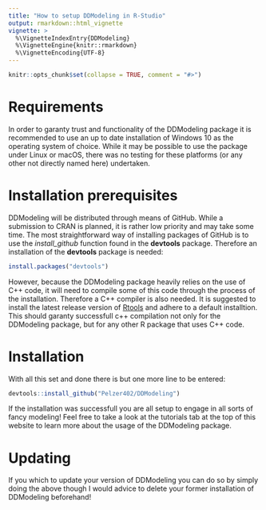 ```yaml
---
title: "How to setup DDModeling in R-Studio"
output: rmarkdown::html_vignette
vignette: >
  %\VignetteIndexEntry{DDModeling}
  %\VignetteEngine{knitr::rmarkdown}
  %\VignetteEncoding{UTF-8}
---
```


```r
knitr::opts_chunk$set(collapse = TRUE, comment = "#>")
```

# Requirements
In order to garanty trust and functionality of the DDModeling package it is recommended to use an up to date installation of Windows 10 as the operating system of choice. While it may be possible to use the package under Linux or macOS, there was no testing for these platforms (or any other not directly named here) undertaken.

# Installation prerequisites
DDModeling will be distributed through means of GitHub. While a submission to CRAN is planned, it is rather low priority and may take some time. The most straightforward way of installing packages of GitHub is to use the _install_github_ function found in the **devtools** package. Therefore an installation of the **devtools** package is needed:

```r
install.packages("devtools")
```

However, because the DDModeling package heavily relies on the use of C++ code, it will need to compile some of this code through the process of the installation. Therefore a C++ compiler is also needed. It is suggested to install the latest release version of [Rtools](https://cran.r-project.org/bin/windows/Rtools/) and adhere to a default installtion. This should garanty successfull c++ compilation not only for the DDModeling package, but for any other R package that uses C++ code.

# Installation
With all this set and done there is but one more line to be entered:

```r
devtools::install_github("Pelzer402/DDModeling")
```

If the installation was successfull you are all setup to engage in all sorts of fancy modeling! Feel free to take a look at the tutorials tab at the top of this website to learn more about the usage of the DDModeling package.

# Updating

If you which to update your version of DDModeling you can do so by simply doing the above though I would advice to delete your former installation of DDModeling beforehand!
